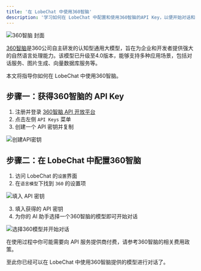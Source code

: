 ```yaml
---
title: '在 LobeChat 中使用360智脑'
description: '学习如何在 LobeChat 中配置和使用360智脑的API Key，以便开始对话和交互。'
---
```


<img
  className="block dark:hidden"
  src="https://github.com/user-attachments/assets/e617def1-ce50-4acc-974b-12f5ed592a0e"
  alt="360智脑 封面"
/>

[360智脑](https://ai.360.com/)是360公司自主研发的认知型通用大模型，旨在为企业和开发者提供强大的自然语言处理能力。该模型已升级至4.0版本，能够支持多种应用场景，包括对话服务、图片生成、向量数据库服务等。

本文将指导你如何在 LobeChat 中使用360智脑。

## 步骤一：获得360智脑的 API Key

1. 注册并登录 [360智脑 API 开放平台](https://ai.360.com/platform/keys)
2. 点击左侧 `API Keys` 菜单
3. 创建一个 API 密钥并复制

<img
  src="https://github.com/user-attachments/assets/72da7af1-e180-4759-84a5-a6f6ca28392e"
  alt="创建API密钥"
/>

## 步骤二：在 LobeChat 中配置360智脑

1. 访问 LobeChat 的`设置`界面
2. 在`语言模型`下找到 `360` 的设置项

<img
  src="https://github.com/user-attachments/assets/a53deb11-2c14-441a-8a5c-a0f3a74e2a63"
  alt="填入 API 密钥"
/>

3. 填入获得的 API 密钥
4. 为你的 AI 助手选择一个360智脑的模型即可开始对话

<img
  src="https://github.com/user-attachments/assets/452d0b48-5ff7-4f42-a46e-68a62b87632b"
  alt="选择360模型并开始对话"
/>

<Warning>在使用过程中你可能需要向 API 服务提供商付费，请参考360智脑的相关费用政策。</Warning>

至此你已经可以在 LobeChat 中使用360智脑提供的模型进行对话了。
